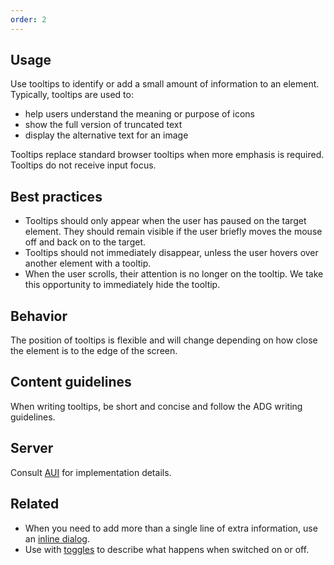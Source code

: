 ```yaml
---
order: 2
---
```


## Usage

Use tooltips to identify or add a small amount of information to an element. Typically, tooltips are used to:

- help users understand the meaning or purpose of icons
- show the full version of truncated text
- display the alternative text for an image

Tooltips replace standard browser tooltips when more emphasis is required. Tooltips do not receive input focus.

## Best practices

- Tooltips should only appear when the user has paused on the target element. They should remain visible if the user briefly moves the mouse off and back on to the target.
- Tooltips should not immediately disappear, unless the user hovers over another element with a tooltip.
- When the user scrolls, their attention is no longer on the tooltip. We take this opportunity to immediately hide the tooltip.

## Behavior

The position of tooltips is flexible and will change depending on how close the element is to the edge of the screen.

## Content guidelines

When writing tooltips, be short and concise and follow the ADG writing guidelines.

## Server

Consult [AUI](https://docs.atlassian.com/aui/) for implementation details.

## Related

- When you need to add more than a single line of extra information, use an [inline dialog](/components/inline-dialog).
- Use with [toggles](/components/toggle) to describe what happens when switched on or off.
